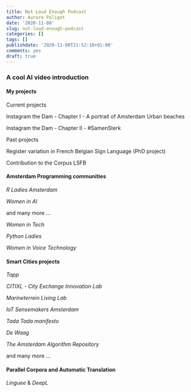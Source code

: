 ```yaml
---
title: Not Loud Enough Podcast
author: Aurore Paligot
date: '2020-11-08'
slug: not-loud-enough-podcast
categories: []
tags: []
publishdate: '2020-11-08T21:52:10+01:00'
comments: yes
draft: true
---
```


### A cool AI video introduction



#### My projects 

Current projects

Instagram the Dam - Chapter I - A portrait of Amsterdam Urban beaches

Instagram the Dam - Chapter II - #SamenSterk

Past projects

Register variation in French Belgian Sign Language (PhD project)

Contribution to the Corpus LSFB

#### Amsterdam Programming communities

*R Ladies Amsterdam*

*Women in AI*

and many more ... 

*Women in Tech*

*Python Ladies*

*Women in Voice Technology*

#### Smart Cities projects

*Tapp*

*CITIXL - City Exchange Innovation Lab*

*Marineterrein Living Lab*

*IoT Sensemakers Amsterdam*

*Tada* *Tada manifesto*

*De Waag*

*The Amsterdam Algorithm Repository*

and many more ... 


#### Parallel Corpora and Automatic Translation

*Linguee* & *DeepL*



